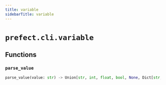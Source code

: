```yaml
---
title: variable
sidebarTitle: variable
---
```


# `prefect.cli.variable`

## Functions

### `parse_value` <sup><a href="https://github.com/PrefectHQ/prefect/blob/main/src/prefect/cli/variable.py#L120" target="_blank"><Icon icon="github" size="14" /></a></sup>

```python
parse_value(value: str) -> Union[str, int, float, bool, None, Dict[str, Any], List[str]]
```
